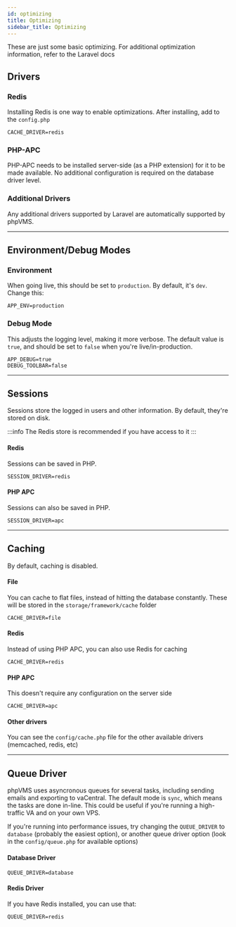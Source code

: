 ```yaml
---
id: optimizing
title: Optimizing
sidebar_title: Optimizing
---
```


These are just some basic optimizing. For additional optimization information, refer to the Laravel docs

## Drivers

### Redis

Installing Redis is one way to enable optimizations. After installing, add to the `config.php`

```shell title="env.php"
CACHE_DRIVER=redis
```

### PHP-APC

PHP-APC needs to be installed server-side (as a PHP extension) for it to be made available. No additional configuration is required on the database driver level.


### Additional Drivers

Any additional drivers supported by Laravel are automatically supported by phpVMS.

---

## Environment/Debug Modes

### Environment

When going live, this should be set to `production`. By default, it's `dev`. Change this:

```shell title="env.php"
APP_ENV=production
```

### Debug Mode

This adjusts the logging level, making it more verbose. The default value is `true`, and should be set to `false` when you're live/in-production.

```shell title="env.php"
APP_DEBUG=true
DEBUG_TOOLBAR=false
```

---

## Sessions

Sessions store the logged in users and other information. By default, they're stored on disk.

:::info
The Redis store is recommended if you have access to it
:::

#### Redis

Sessions can be saved in PHP.

```shell title="env.php"
SESSION_DRIVER=redis
```

#### PHP APC

Sessions can also be saved in PHP.

```shell title="env.php"
SESSION_DRIVER=apc
```

---

## Caching

By default, caching is disabled.

#### File

You can cache to flat files, instead of hitting the database constantly. These will be stored in the `storage/framework/cache` folder

```shell title="env.php"
CACHE_DRIVER=file
```

#### Redis

Instead of using PHP APC, you can also use Redis for caching

```shell title="env.php"
CACHE_DRIVER=redis
```

#### PHP APC

This doesn't require any configuration on the server side

```shell title="env.php"
CACHE_DRIVER=apc
```

#### Other drivers

You can see the `config/cache.php` file for the other available drivers (memcached, redis, etc)

---

## Queue Driver

phpVMS uses asyncronous queues for several tasks, including sending emails and exporting to vaCentral. The default mode is `sync`, which means the tasks are done in-line. This could be useful if you're running a high-traffic VA and on your own VPS.

If you're running into performance issues, try changing the `QUEUE_DRIVER` to `database` (probably the easiest option), or another queue driver option (look in the `config/queue.php` for available options)

#### Database Driver

```shell title="env.php"
QUEUE_DRIVER=database
```

#### Redis Driver

If you have Redis installed, you can use that:

```shell title="env.php"
QUEUE_DRIVER=redis
```

